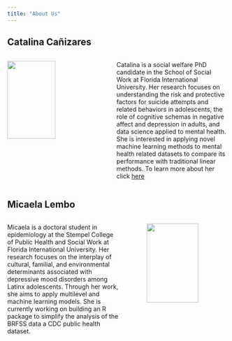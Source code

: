 ```yaml
---
title: "About Us"
---
```


## Catalina Cañizares
::: columns
::: {.column width="40%"}
::: {.photo} 
![](img/Cata.jpeg){width=77%}
:::
:::

::: {.column width="5%"}
:::

::: {.column width="55%"}
Catalina is a social welfare PhD candidate in the School of Social Work at Florida International University. Her research focuses on understanding the risk and protective factors for suicide attempts and related behaviors in adolescents, the role of cognitive schemas in negative affect and depression in adults, and data science applied to mental health. She is interested in applying novel machine learning methods to mental health related datasets to compare its performance with traditional linear methods. To learn more about her click [here](https://ccani007.github.io/ccani_website/) 
:::
:::


## Micaela Lembo

::: columns
::: {.column width="55%"}

Micaela is a doctoral student in epidemiology at the Stempel College of Public Health and Social Work at Florida International University. Her research focuses on the interplay of cultural, familial, and environmental determinants associated with depressive mood disorders among Latinx adolescents. Through her work, she aims to apply multilevel and machine learning models. She is currently working on building an R package to simplify the analysis of the BRFSS data a CDC public health dataset.

:::

::: {.column width="5%"}
:::

::: {.column width="40%"}
::: {.photo} 
![](img/Mica.jpeg){width=80%}
:::
:::
:::
